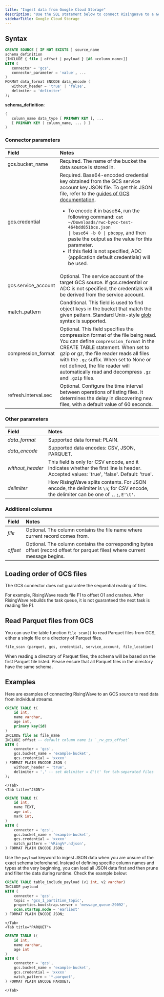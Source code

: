 ```yaml
---
title: "Ingest data from Google Cloud Storage"
description: "Use the SQL statement below to connect RisingWave to a Google Cloud Storage source."
sidebarTitle: Google Cloud Storage
---
```


## Syntax

```sql
CREATE SOURCE [ IF NOT EXISTS ] source_name
schema_definition
[INCLUDE { file | offset | payload } [AS <column_name>]]
WITH (
   connector = 'gcs',
   connector_parameter = 'value', ...
)
FORMAT data_format ENCODE data_encode (
   without_header = 'true' | 'false',
   delimiter = 'delimiter'
);
```

**schema\_definition**:

```sql
(
   column_name data_type [ PRIMARY KEY ], ...
   [ PRIMARY KEY ( column_name, ... ) ]
)
```

### Connector parameters

| Field      |     Notes    |                                                 
| :--------- | :----------- |
| gcs.bucket\_name  | Required. The name of the bucket the data source is stored in. |
| gcs.credential    | Required. Base64-encoded credential key obtained from the GCS service account key JSON file. To get this JSON file, refer to the [guides of GCS documentation](https://cloud.google.com/iam/docs/keys-create-delete#iam-service-account-keys-create-console). <ul><li>To encode it in base64, run the following command: <code>cat ~/Downloads/rwc-byoc-test-464bdd851bce.json &#124; base64 -b 0 &#124; pbcopy</code>, and then paste the output as the value for this parameter.</li><li>If this field is not specified, ADC (application default credentials) will be used.</li></ul> |
| gcs.service\_account | Optional. The service account of the target GCS source. If gcs.credential or ADC is not specified, the credentials will be derived from the service account. |
| match\_pattern       | Conditional. This field is used to find object keys in the bucket that match the given pattern. Standard Unix-style [glob](https://en.wikipedia.org/wiki/Glob%5F%28programming%29) syntax is supported.  |
| compression\_format  | Optional. This field specifies the compression format of the file being read. You can define `compression_format` in the CREATE TABLE statement. When set to gzip or gz, the file reader reads all files with the `.gz` suffix. When set to None or not defined, the file reader will automatically read and decompress `.gz` and `.gzip` files.   |
| refresh.interval.sec       | Optional. Configure the time interval between operations of listing files. It determines the delay in discovering new files, with a default value of 60 seconds.   |

### Other parameters

| Field             | Notes                                                                                                                                    |
| :---------------- | :--------------------------------------------------------------------------------------------------------------------------------------- |
| _data\_format_    | Supported data format: PLAIN.                                                                                                            |
| _data\_encode_    | Supported data encodes: CSV, JSON, PARQUET.                                                                                              |
| _without\_header_ | This field is only for CSV encode, and it indicates whether the first line is header. Accepted values: 'true', 'false'. Default: 'true'. |
| _delimiter_       | How RisingWave splits contents. For JSON encode, the delimiter is `\n`; for CSV encode, the delimiter can be one of `,`, `;`, `E'\t'`.         |

### Additional columns

| Field    | Notes                                                                                                                       |
| :------- | :-------------------------------------------------------------------------------------------------------------------------- |
| _file_   | Optional. The column contains the file name where current record comes from.                                                |
| _offset_ | Optional. The column contains the corresponding bytes offset (record offset for parquet files) where current message begins. |

## Loading order of GCS files

The GCS connector does not guarantee the sequential reading of files.

For example, RisingWave reads file F1 to offset O1 and crashes. After RisingWave rebuilds the task queue, it is not guaranteed the next task is reading file F1.

## Read Parquet files from GCS

You can use the table function `file_scan()` to read Parquet files from GCS, either a single file or a directory of Parquet files.

```sql Function signature
file_scan (parquet, gcs, credential, service_account, file_location)
```

<Note>
When reading a directory of Parquet files, the schema will be based on the first Parquet file listed. Please ensure that all Parquet files in the directory have the same schema.
</Note>

## Examples
Here are examples of connecting RisingWave to an GCS source to read data from individual streams.
<Tabs>
    <Tab title="CSV">
```sql
CREATE TABLE t(
    id int,
    name varchar,
    age int,
    primary key(id)
)
INCLUDE file as file_name
INCLUDE offset -- default column name is `_rw_gcs_offset`
WITH (
    connector = 'gcs',
    gcs.bucket_name = 'example-bucket',
    gcs.credential = 'xxxxx'
) FORMAT PLAIN ENCODE JSON (
    without_header = 'true',
    delimiter = ',' -- set delimiter = E'\t' for tab-separated files
);
```
    </Tab>
    <Tab title="JSON">
```sql
CREATE TABLE t(
    id int,
    name TEXT,
    age int,
    mark int,
)
WITH (
    connector = 'gcs',
    gcs.bucket_name = 'example-bucket',
    gcs.credential = 'xxxxx'
    match_pattern = '%Ring%*.ndjson',
) FORMAT PLAIN ENCODE JSON;
```

Use the `payload` keyword to ingest JSON data when you are unsure of the exact schema beforehand. Instead of defining specific column names and types at the very beginning, you can load all JSON data first and then prune and filter the data during runtime. Check the example below:

```sql
CREATE TABLE table_include_payload (v1 int, v2 varchar)
INCLUDE payload
WITH (
    connector = 'gcs',
    topic = 'gcs_1_partition_topic',
    properties.bootstrap.server = 'message_queue:29092',
    scan.startup.mode = 'earliest'
) FORMAT PLAIN ENCODE JSON;
```

    </Tab>
    <Tab title="PARQUET">
```sql
CREATE TABLE t(
    id int,
    name varchar,
    age int
)
WITH (
    connector = 'gcs',
    gcs.bucket_name = 'example-bucket',
    gcs.credential = 'xxxxx'
    match_pattern = '*.parquet',
) FORMAT PLAIN ENCODE PARQUET;
```
    </Tab>
</Tabs>





